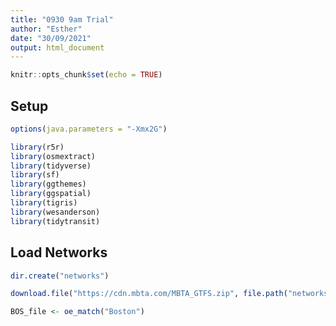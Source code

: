 ```yaml
---
title: "0930 9am Trial"
author: "Esther"
date: "30/09/2021"
output: html_document
---
```


```r
knitr::opts_chunk$set(echo = TRUE)
```

## Setup

```r

options(java.parameters = "-Xmx2G")

library(r5r)
library(osmextract)
library(tidyverse)
library(sf)
library(ggthemes)
library(ggspatial)
library(tigris)
library(wesanderson)
library(tidytransit)

```
## Load Networks

```r

dir.create("networks")

download.file("https://cdn.mbta.com/MBTA_GTFS.zip", file.path("networks","MBTAgtfs.zip"), mode = "wb", quiet=TRUE)

BOS_file <- oe_match("Boston")

```






